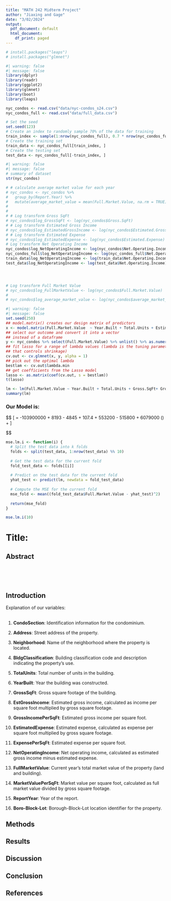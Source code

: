 ```yaml
---
title: "MATH 242 Midterm Project"
author: "Jiaxing and Gage"
date: "3/02/2024"
output:
  pdf_document: default
  html_document:
    df_print: paged
---
```


```r
# install.packages("leaps")
# install.packages("glmnet")
```

```r
#| warning: false
#| message: false
library(dplyr)
library(readr)
library(ggplot2)
library(glmnet)
library(boot)
library(leaps)
```

```r
nyc_condos <- read.csv("data/nyc-condos_s24.csv") 
nyc_condos_full <- read.csv("data/full_data.csv")
```

```r
# Set the seed 
set.seed(123)
# Create an index to randomly sample 70% of the data for training
train_index <- sample(1:nrow(nyc_condos_full), 0.7 * nrow(nyc_condos_full))
# Create the training set
train_data <- nyc_condos_full[train_index, ]
# Create the testing set
test_data <- nyc_condos_full[-train_index, ]
```

```r
#| warning: false
#| message: false
# summary of dataset
str(nyc_condos)
```

```r

# # calculate average market value for each year
# nyc_condos <- nyc_condos %>%
#   group_by(Report.Year) %>%
#   mutate(average_market_value = mean(Full.Market.Value, na.rm = TRUE))
# 
# 
# # Log transform Gross SqFt
# nyc_condos$log_GrossSqFt <- log(nyc_condos$Gross.SqFt)
# # Log transform Estimated Gross Income
# nyc_condos$log_EstimatedGrossIncome <- log(nyc_condos$Estimated.Gross.Income)
# # Log transform Estimated Expense
# nyc_condos$log_EstimatedExpense <- log(nyc_condos$Estimated.Expense)
# Log transform Net Operating Income
nyc_condos$log_NetOperatingIncome <- log(nyc_condos$Net.Operating.Income)
nyc_condos_full$log_NetOperatingIncome <- log(nyc_condos_full$Net.Operating.Income)
train_data$log_NetOperatingIncome <- log(train_data$Net.Operating.Income)
test_data$log_NetOperatingIncome <- log(test_data$Net.Operating.Income)




# Log transform Full Market Value
# nyc_condos$log_FullMarketValue <- log(nyc_condos$Full.Market.Value)
# 
# nyc_condos$log_average_market_value <- log(nyc_condos$average_market_value)

```

```r
#| warning: false
#| message: false
set.seed(250)
## model.matrix() creates our design matrix of predictors
x <- model.matrix(Full.Market.Value  ~ Year.Built + Total.Units + Estimated.Gross.Income + Gross.Income.per.SqFt + Estimated.Expense + Expense.per.SqFt + log_NetOperatingIncome + Gross.SqFt, nyc_condos)[,-1]
## select our outcome and convert it into a vector
## instead of a dataframe
y <- nyc_condos %>% select(Full.Market.Value) %>% unlist() %>% as.numeric()
## fit lasso for a range of lambda values (lambda is the tuning parameter
## that controls shrinkage)
cv.out <- cv.glmnet(x, y, alpha = 1)
## pick out the optimal lambda
bestlam <- cv.out$lambda.min
## get coefficients from the Lasso model
lasso <- as.matrix(coef(cv.out, s = bestlam))
t(lasso)
```

```r

lm <- lm(Full.Market.Value ~ Year.Built + Total.Units + Gross.SqFt+ Gross.Income.per.SqFt + Expense.per.SqFt + log_NetOperatingIncome, data = train_data)
summary(lm)


```

### Our Model is:

$$
\[
\text{Market Value} = -103900000 + 8193 \times \text{Year.Built} - 4845 \times \text{Total.Units} + 107.4 \times \text{Gross.SqFt} + 553200 \times \text{Gross.Income.per.SqFt} - 515800 \times \text{Expense.per.SqFt} + 6079000 \times \log(\text{Net.Operating.Income}) + \epsilon
\]

$$

```r

mse.lm.i <- function(i) {
  # Split the test data into k folds
  folds <- split(test_data, 1:nrow(test_data) %% 10)
  
  # Get the test data for the current fold
  fold_test_data <- folds[[i]]
  
  # Predict on the test data for the current fold
  yhat_test <- predict(lm, newdata = fold_test_data)
  
  # Compute the MSE for the current fold
  mse_fold <- mean((fold_test_data$Full.Market.Value - yhat_test)^2)
  
  return(mse_fold)
}

mse.lm.i(10)

```


# **Title:**

## Abstract

\
\
\

## Introduction

Explanation of our variables:\
\

1.  **CondoSection**: Identification information for the condominium.

2.  **Address**: Street address of the property.

3.  **Neighborhood**: Name of the neighborhood where the property is located.

4.  **BldgClassification**: Building classification code and description indicating the property's use.

5.  **TotalUnits**: Total number of units in the building.

6.  **YearBuilt**: Year the building was constructed.

7.  **GrossSqFt**: Gross square footage of the building.

8.  **EstGrossIncome**: Estimated gross income, calculated as income per square foot multiplied by gross square footage.

9.  **GrossIncomePerSqFt**: Estimated gross income per square foot.

10. **EstimatedExpense**: Estimated expense, calculated as expense per square foot multiplied by gross square footage.

11. **ExpensePerSqFt**: Estimated expense per square foot.

12. **NetOperatingIncome**: Net operating income, calculated as estimated gross income minus estimated expense.

13. **FullMarketValue**: Current year's total market value of the property (land and building).

14. **MarketValuePerSqFt**: Market value per square foot, calculated as full market value divided by gross square footage.

15. **ReportYear**: Year of the report.

16. **Boro-Block-Lot**: Borough-Block-Lot location identifier for the property.

## Methods

## Results

## Discussion

## Conclusion

## References

